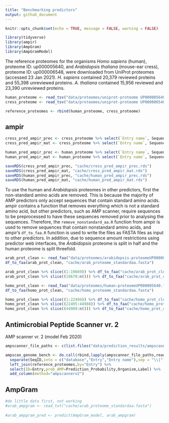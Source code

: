 ```yaml
---
title: "Benchmarking predictors"
output: github_document
---
```


```r
knitr::opts_chunk$set(echo = TRUE, message = FALSE, warning = FALSE)
```

```r
library(tidyverse)
library(ampir)
library(AmpGram)
library(AmpGramModel)
```

The reference proteomes for the organisms *Homo sapiens* (human), proteome ID: up000005640, and *Arabidopsis thaliana* (mouse-ear cress), proteome ID: up000006548, were downloaded from UniProt proteomes (accessed 23 Jan 2021). *H. sapiens* contained 20,379 reviewed proteins and 55,398 unreviewed proteins. *A. thaliana* contained 15,956 reviewed and 23,390 unreviewed proteins. 


```r
human_proteome <- read_tsv("data/proteomes/uniprot-proteome UP000005640.tab") %>% mutate(Label = case_when(str_detect(`Keyword ID`, "KW-0929") ~ "Pos", TRUE ~ "Neg"))
cress_proteome <- read_tsv("data/proteomes/uniprot-proteome UP000006548.tab") %>% mutate(Label = case_when(str_detect(`Keyword ID`, "KW-0929") ~ "Pos", TRUE ~ "Neg"))

reference_proteomes <- rbind(human_proteome, cress_proteome)
```

## ampir 

```r
cress_pred_ampir_prec <- cress_proteome %>% select(`Entry name`, Sequence) %>% as.data.frame() %>% predict_amps()
cress_pred_ampir_mat <- cress_proteome %>% select(`Entry name`, Sequence) %>% as.data.frame() %>% predict_amps(model = "mature")

human_pred_ampir_prec <- human_proteome %>% select(`Entry name`, Sequence) %>% as.data.frame() %>% predict_amps()
human_pred_ampir_mat <- human_proteome %>% select(`Entry name`, Sequence) %>% as.data.frame() %>% predict_amps(model = "mature")

```

```r
saveRDS(cress_pred_ampir_prec, "cache/cress_pred_ampir_prec.rds")
saveRDS(cress_pred_ampir_mat, "cache/cress_pred_ampir_mat.rds")
saveRDS(human_pred_ampir_prec, "cache/human_pred_ampir_prec.rds")
saveRDS(human_pred_ampir_mat, "cache/human_pred_ampir_mat.rds")
```

To use the human and *Arabidopsis* proteomes in other predictors, first the non-standard amino acids are removed. This is because the majority of AMP predictors only accept sequences that contain standard amino acids. ampir contains a function that removes everything which is not a standard amino acid, but other predictors, such as AMP scanner, require sequences to be preprocessed to have these sequences removed prior to analysing the sequences. Therefore, the `remove_nonstandard_aa.R` function from ampir is used to remove sequences that contain nonstandard amino acids, and ampir's `df_to_faa.R` function is used to write the files as FASTA files as input to other predictors. In addition, due to sequence amount restrictions using predictor web interfaces, the *Arabidopsis* proteome is split in half and the human proteome is split threefold.  

```r
arab_prot_clean <- read_faa("data/proteomes/arabidopsis-proteomeUP000006548.fasta") %>% remove_nonstandard_aa() 
df_to_faa(arab_prot_clean, "cache/arab_proteome_standardaa.fasta")

arab_prot_clean %>% slice((1:19669)) %>% df_to_faa("cache/arab_prot_clean1.fasta")
arab_prot_clean %>% slice((19670:n())) %>% df_to_faa("cache/arab_prot_clean2.fasta")

homo_prot_clean <- read_faa("data/proteomes/human-proteomeUP000005640.fasta") %>% remove_nonstandard_aa()
df_to_faa(homo_prot_clean, "cache/homo_proteome_standardaa.fasta")

homo_prot_clean %>% slice((1:22494)) %>% df_to_faa("cache/homo_prot_clean1.fasta")
homo_prot_clean %>% slice((22495:44988)) %>% df_to_faa("cache/homo_prot_clean2.fasta")
homo_prot_clean %>% slice((44989:n())) %>% df_to_faa("cache/homo_prot_clean3.fasta")
```

## Antimicrobial Peptide Scanner vr. 2

AMP scanner vr. 2 (model Feb 2020)


```r
ampscanner_file_paths <- c(list.files("data/prediction_results/ampscanner_v2", pattern="*.csv",full.names = T))

ampscan_genome_bench <- do.call(rbind,lapply(ampscanner_file_paths,read_csv)) %>% 
  separate(SeqID,into = c("database","Entry","Entry name"),sep = "\\|") %>% 
  left_join(reference_proteomes,by="Entry") %>% 
  select(ID=Entry,prob_AMP=Prediction_Probability,Organism,Label) %>% 
  add_column(method="ampscannerv2")
```


## AmpGram

```r
#do little data first, not working 
#arab_ampgram <- read_txt("cache/arab_proteome_standardaa.fasta")
  
#arab_ampgram_pred <- predict(AmpGram_model, arab_ampgram)


```

